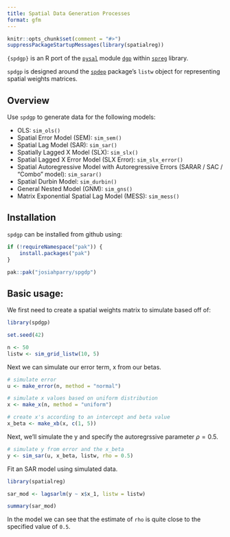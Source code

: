 ```yaml
---
title: Spatial Data Generation Processes
format: gfm
---
```


```r
knitr::opts_chunk$set(comment = "#>")
suppressPackageStartupMessages(library(spatialreg))
```

`{spdgp}` is an R port of the [`pysal`](https://pysal.org/) module [`dgp`](https://pysal.org/spreg/api.html#dgp) within [`spreg`](https://pysal.org/spreg) library. 

`spdgp` is designed around the [`spdep`](https://r-spatial.github.io/spdep/) package's `listw` object for representing spatial weights matrices. 

## Overview

Use `spdgp` to generate data for the following models: 

- OLS: `sim_ols()`
- Spatial Error Model (SEM): `sim_sem()` 
- Spatial Lag Model (SAR): `sim_sar()`
- Spatially Lagged X Model (SLX): `sim_slx()`
- Spatial Lagged X Error Model (SLX Error): `sim_slx_error()`
- Spatial Autoregressive Model with Autoregressive Errors (SARAR / SAC / "Combo" model): `sim_sarar()`
- Spatial Durbin Model: `sim_durbin()`
- General Nested Model (GNM): `sim_gns()`
- Matrix Exponential Spatial Lag Model (MESS): `sim_mess()` 


## Installation 

`spdgp` can be installed from github using: 

```r
if (!requireNamespace("pak")) {
    install.packages("pak")
}

pak::pak("josiahparry/spgdp")
```


## Basic usage: 

We first need to create a spatial weights matrix to simulate based off of: 

```r
library(spdgp)

set.seed(42)

n <- 50
listw <- sim_grid_listw(10, 5)
```

Next we can simulate our error term, x from our betas.
```r
# simulate error 
u <- make_error(n, method = "normal")

# simulate x values based on uniform distribution
x <- make_x(n, method = "uniform")

# create x's according to an intercept and beta value
x_beta <- make_xb(x, c(1, 5))
```

Next, we'll simulate the y and specify the autoregrssive parameter $\rho = 0.5$.

```r
# simulate y from error and the x_beta
y <- sim_sar(u, x_beta, listw, rho = 0.5)
```

Fit an SAR model using simulated data.

```r
library(spatialreg)

sar_mod <- lagsarlm(y ~ x$x_1, listw = listw)

summary(sar_mod)
```

In the model we can see that the estimate of `rho` is quite close to the specified value of `0.5`.

